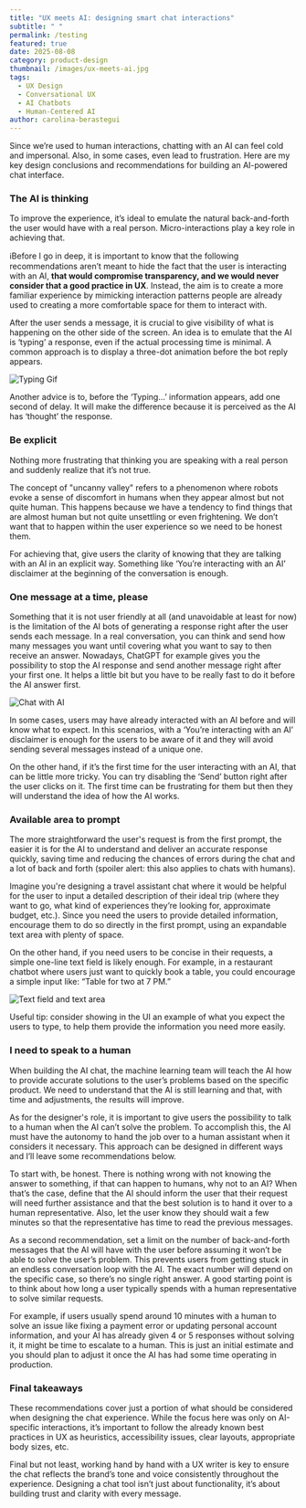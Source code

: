 ```yaml
---
title: "UX meets AI: designing smart chat interactions"
subtitle: " "
permalink: /testing
featured: true
date: 2025-08-08
category: product-design
thumbnail: /images/ux-meets-ai.jpg
tags:
  - UX Design
  - Conversational UX
  - AI Chatbots
  - Human-Centered AI
author: carolina-berastegui
---
```

Since we’re used to human interactions, chatting with an AI can feel cold and impersonal. Also, in some cases, even lead to frustration. Here are my key design conclusions and recommendations for building an AI-powered chat interface.

<VideoPlayer name="screen-recording-2025-08-29-at-15.09.24.mp4"/>
<VideoPlayer id="bjqEXBmBTO8"/>

### **The AI is thinking**

To improve the experience, it’s ideal to emulate the natural back-and-forth the user would have with a real person. Micro-interactions play a key role in achieving that.

ℹ️Before I go in deep, it is important to know that the following recommendations aren’t meant to hide the fact that the user is interacting with an AI, **that would compromise transparency, and we would never consider that a good practice in UX**. Instead, the aim is to create a more familiar experience by mimicking interaction patterns people are already used to creating a more comfortable space for them to interact with.

After the user sends a message, it is crucial to give visibility of what is happening on the other side of the screen. An idea is to emulate that the AI is ‘typing’ a response, even if the actual processing time is minimal. A common approach is to display a three-dot animation before the bot reply appears.

![Typing Gif](/images/typing-gif.gif "Typing Gif")

Another advice is to, before the ‘Typing…’ information appears, add one second of delay. It will make the difference because it is perceived as the AI has ‘thought’ the response.

### **Be explicit**

Nothing more frustrating that thinking you are speaking with a real person and suddenly realize that it’s not true.

The concept of "uncanny valley" refers to a phenomenon where robots evoke a sense of discomfort in humans when they appear almost but not quite human. This happens because we have a tendency to find things that are almost human but not quite unsettling or even frightening. We don’t want that to happen within the user experience so we need to be honest them.

For achieving that, give users the clarity of knowing that they are talking with an AI in an explicit way. Something like ‘You’re interacting with an AI’ disclaimer at the beginning of the conversation is enough.

### **One message at a time, please**

Something that it is not user friendly at all (and unavoidable at least for now) is the limitation of the AI bots of generating a response right after the user sends each message. In a real conversation, you can think and send how many messages you want until covering what you want to say to then receive an answer. Nowadays, ChatGPT for example gives you the possibility to stop the AI response and send another message right after your first one. It helps a little bit but you have to be really fast to do it before the AI answer first.

![Chat with AI](/images/ux-meets-ai-chat.png "Chat with AI")

In some cases, users may have already interacted with an AI before and will know what to expect. In this scenarios, with a ‘You’re interacting with an AI’ disclaimer is enough for the users to be aware of it and they will avoid sending several messages instead of a unique one.

On the other hand, if it’s the first time for the user interacting with an AI, that can be little more tricky. You can try disabling the ‘Send’ button right after the user clicks on it. The first time can be frustrating for them but then they will understand the idea of how the AI works.

### **Available area to prompt**

The more straightforward the user's request is from the first prompt, the easier it is for the AI to understand and deliver an accurate response quickly, saving time and reducing the chances of errors during the chat and a lot of back and forth (spoiler alert: this also applies to chats with humans).

Imagine you're designing a travel assistant chat where it would be helpful for the user to input a detailed description of their ideal trip (where they want to go, what kind of experiences they’re looking for, approximate budget, etc.). Since you need the users to provide detailed information, encourage them to do so directly in the first prompt, using an expandable text area with plenty of space.

On the other hand, if you need users to be concise in their requests, a simple one-line text field is likely enough. For example, in a restaurant chatbot where users just want to quickly book a table, you could encourage a simple input like: “Table for two at 7 PM.”

![Text field and text area](/images/ux-meets-ai-chat-2.png)

Useful tip: consider showing in the UI an example of what you expect the users to type, to help them provide the information you need more easily.

### **I need to speak to a human**

When building the AI chat, the machine learning team will teach the AI how to provide accurate solutions to the user’s problems based on the specific product. We need to understand that the AI is still learning and that, with time and adjustments, the results will improve.

As for the designer's role, it is important to give users the possibility to talk to a human when the AI can’t solve the problem. To accomplish this, the AI must have the autonomy to hand the job over to a human assistant when it considers it necessary. This approach can be designed in different ways and I’ll leave some recommendations below.

To start with, be honest. There is nothing wrong with not knowing the answer to something, if that can happen to humans, why not to an AI? When that’s the case, define that the AI should inform the user that their request will need further assistance and that the best solution is to hand it over to a human representative. Also, let the user know they should wait a few minutes so that the representative has time to read the previous messages.

As a second recommendation, set a limit on the number of back-and-forth messages that the AI will have with the user before assuming it won’t be able to solve the user’s problem. This prevents users from getting stuck in an endless conversation loop with the AI. The exact number will depend on the specific case, so there’s no single right answer. A good starting point is to think about how long a user typically spends with a human representative to solve similar requests.

For example, if users usually spend around 10 minutes with a human to solve an issue like fixing a payment error or updating personal account information, and your AI has already given 4 or 5 responses without solving it, it might be time to escalate to a human. This is just an initial estimate and you should plan to adjust it once the AI has had some time operating in production.

### Final takeaways

These recommendations cover just a portion of what should be considered when designing the chat experience. While the focus here was only on AI-specific interactions, it’s important to follow the already known best practices in UX as heuristics, accessibility issues, clear layouts, appropriate body sizes, etc.

Final but not least, working hand by hand with a UX writer is key to ensure the chat reflects the brand’s tone and voice consistently throughout the experience. Designing a chat tool isn’t just about functionality, it’s about building trust and clarity with every message.